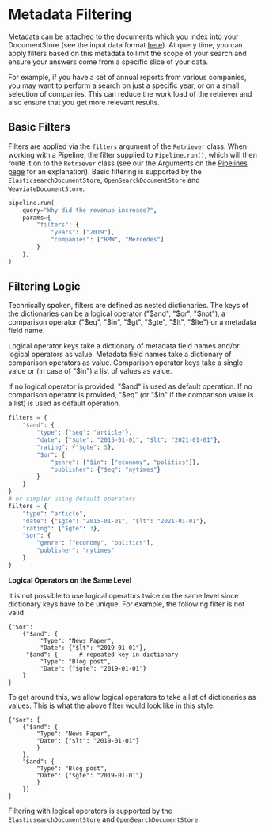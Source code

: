 # Metadata Filtering

Metadata can be attached to the documents which you index into your DocumentStore (see the input data format [here](/components/retriever)).
At query time, you can apply filters based on this metadata to limit the scope of your search and ensure your answers
come from a specific slice of your data.

For example, if you have a set of annual reports from various companies,
you may want to perform a search on just a specific year, or on a small selection of companies.
This can reduce the work load of the retriever and also ensure that you get more relevant results.

## Basic Filters

Filters are applied via the `filters` argument of the `Retriever` class.
When working with a Pipeline, the filter supplied to `Pipeline.run()`,
which will then route it on to the `Retriever` class
(see our the Arguments on the [Pipelines page](/components/pipelines) for an explanation).
Basic filtering is supported by the `ElasticsearchDocumentStore`, `OpenSearchDocumentStore` and `WeaviateDocumentStore`.


```python
pipeline.run(
    query="Why did the revenue increase?",
    params={
        "filters": {
            "years": ["2019"],
            "companies": ["BMW", "Mercedes"]
        }
    },
)
```

## Filtering Logic

Technically spoken, filters are defined as nested dictionaries.
The keys of the dictionaries can be a logical operator ("$and", "$or", "$not"),
a comparison operator ("$eq", "$in", "$gt", "$gte", "$lt", "$lte")
or a metadata field name.

Logical operator keys take a dictionary of metadata field names and/or logical operators as value.
Metadata field names take a dictionary of comparison operators as value.
Comparison operator keys take a single value or (in case of "$in") a list of values as value.

If no logical operator is provided, "$and" is used as default operation.
If no comparison operator is provided, "$eq" (or "$in" if the comparison value is a list) is used as default operation.

```python
filters = {
    "$and": {
        "type": {"$eq": "article"},
        "date": {"$gte": "2015-01-01", "$lt": "2021-01-01"},
        "rating": {"$gte": 3},
        "$or": {
            "genre": {"$in": ["economy", "politics"]},
            "publisher": {"$eq": "nytimes"}
        }
    }
}
# or simpler using default operators
filters = {
    "type": "article",
    "date": {"$gte": "2015-01-01", "$lt": "2021-01-01"},
    "rating": {"$gte": 3},
    "$or": {
        "genre": ["economy", "politics"],
        "publisher": "nytimes"
    }
}
```
<div className="max-w-xl bg-yellow-light-theme border-l-8 border-yellow-dark-theme px-6 pt-6 pb-4 my-4 rounded-md dark:bg-yellow-900">

**Logical Operators on the Same Level**

It is not possible to use logical operators twice on the same level since dictionary keys have to be unique.
For example, the following filter is not valid

```
{"$or":
    {"$and": {
         "Type": "News Paper",
         "Date": {"$lt": "2019-01-01"},
     "$and": {      # repeated key in dictionary
         "Type": "Blog post",
         "Date": {"$gte": "2019-01-01"}
    }
}
```

To get around this, we allow logical operators to take a list of dictionaries as values.
This is what the above filter would look like in this style.

```
{"$or": [
    {"$and": {
        "Type": "News Paper",
        "Date": {"$lt": "2019-01-01"}
        }
    },
    "$and": {
        "Type": "Blog post",
        "Date": {"$gte": "2019-01-01"}
        }
    }]
}
```

</div>

Filtering with logical operators is supported by the `ElasticsearchDocumentStore` and `OpenSearchDocumentStore`.